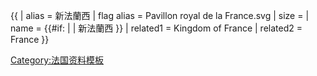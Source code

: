 {{ {{{1<noinclude>|country showdata</noinclude>}}}
| alias = 新法蘭西
| flag alias = Pavillon royal de la France.svg
| size = {{{size|}}}
| name = {{#if: {{{name|}}} | {{{name|}}} | 新法蘭西 }}
<noinclude>
| related1 = Kingdom of France
| related2 = France
</noinclude>
}}
<noinclude>
[[Category:法国资料模板]]
</noinclude>